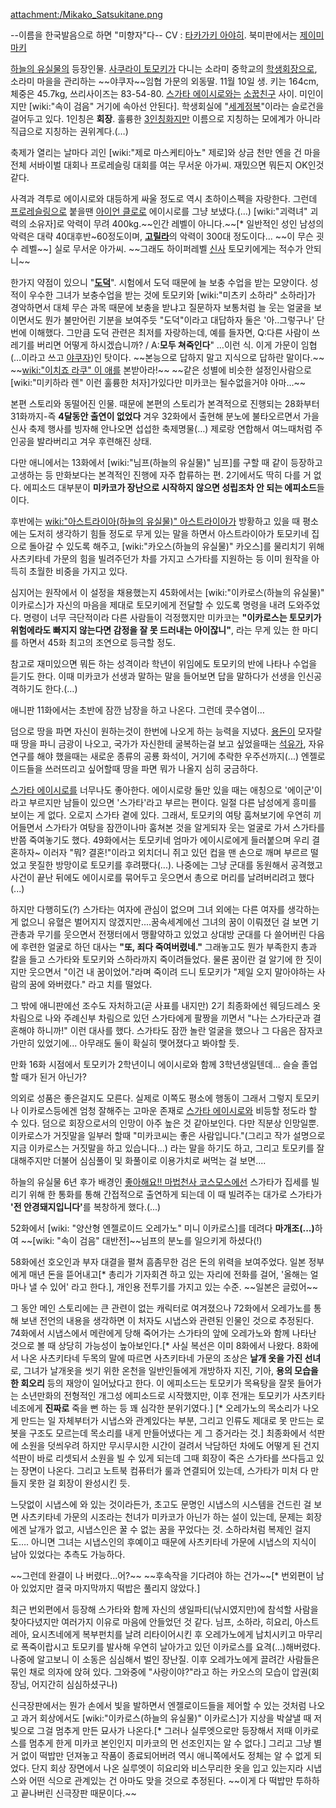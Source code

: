attachment:/Mikako_Satsukitane.png

{{{+1 五月田根美香子 / Mikako Satsukitane }}}--이름을 한국발음으로 하면 "미향자"다--
CV : [[타카가키 아야히]]. 북미판에서는 [[제이미 마키]]
 
[[하늘의 유실물]]의 등장인물. [[사쿠라이 토모키]]가 다니는 소라미 중학교의 [[학생회장]]으로, 소라미 마을을 관리하는 ~~야쿠자~~임협 가문의 외동딸. 11월 10일 생. 키는 164cm, 체중은 45.7kg, 쓰리사이즈는 83-54-80. [[스가타 에이시로]]와는 [[소꿉친구]] 사이. 미인이지만 [wiki:"속이 검음" 거기에 속아선 안된다]. 학생회실에 "[[세계정복]]"이라는 슬로건을 걸어두고 있다. 1인칭은 '''회장'''. 훌륭한 [[3인칭화]]지만 이름으로 지칭하는 모에계가 아니라 직급으로 지칭하는 권위계다.(…)

축제가 열리는 날마다 괴인 [wiki:"제로 마스케티아노" 제로]와 상금 천만 엔을 건 마을 전체 서바이벌 대회나 프로레슬링 대회를 여는 무서운 아가씨. 재밌으면 뭐든지 OK인것 같다.

사격과 격투로 에이시로와 대등하게 싸울 정도로 역시 초하이스펙을 자랑한다. 그런데 [[프로레슬링]]으로 붙을땐 [[아이언 클로]]로 에이시로를 그냥 보냈다.(…) [wiki:"괴력녀" 괴력의 소유자]로 악력이 무려 400kg.~~인간 레벨이 아니다.~~[* 일반적인 성인 남성의 악력은 대략 40대후반~60정도이며, '''[[고릴라]]'''의 악력이 300대 정도이다... ~~이 무슨 굇수 레벨~~] 실로 무서운 아가씨. ~~그래도 하이퍼레벨 [[신사]] 토모키에게는 적수가 안되니~~

한가지 약점이 있으니 "'''[[도덕]]'''". 시험에서 도덕 때문에 늘 보충 수업을 받는 모양이다. 성적이 우수한 그녀가 보충수업을 받는 것에 토모키와 [wiki:"미츠키 소하라" 소하라]가 경악하면서 대체 무슨 과목 때문에 보충을 받냐고 질문하자 보통처럼 늘 웃는 얼굴을 보이면서도 뭔가 불만어린 기분을 보여주듯 "도덕"이라고 대답하자 둘은 '아..그렇구나' 단번에 이해했다. 그만큼 도덕 관련은 최저를 자랑하는데, 예를 들자면, Q:다른 사람이 쓰레기를 버리면 어떻게 하시겠습니까? / A:'''모두 쳐죽인다'''" …이런 식. 이게 가문이 임협(…이라고 쓰고 [[야쿠자]])인 탓이다. ~~본능으로 답하지 말고 지식으로 답하란 말이다.~~ ~~[[wiki:"이치죠 라쿠" 이 애]]를 본받아라!~~ ~~같은 성별에 비슷한 설정인사람으로 [wiki:"미키하라 렌" 이런 훌륭한 처자]가있다만 미카코는 될수없을거야 아마...~~

본편 스토리와 동떨어진 인물. 때문에 본편의 스토리가 본격적으로 진행되는 28화부터 31화까지-즉 '''4달동안 출연이 없었다''' 겨우 32화에서 출현해 분노에 불타오르면서 가을 신사 축제 행사를 빙자해 안나오면 섭섭한 축제명물(…) 제로랑 연합해서 여느때처럼 주인공을 발라버리고 겨우 후련해진 상태. 

다만 애니에서는 13화에서 [wiki:"님프(하늘의 유실물)" 님프]를 구할 때 같이 등장하고 고생하는 등 만화보다는 본격적인 진행에 자주 합류하는 편. 2기에서도 딱히 다를 거 없다. 에피소드 대부분이 '''미카코가 장난으로 시작하지 않으면 성립조차 안 되는 에피소드'''들이다. 

후반에는 [[wiki:"아스트라이아(하늘의 유실물)" 아스트라이아]]가 방황하고 있을 때 평소에는 도저히 생각하기 힘들 정도로 무게 있는 말을 하면서 아스트라이아가 토모키네 집으로 돌아갈 수 있도록 해주고, [wiki:"카오스(하늘의 유실물)" 카오스]를 물리치기 위해 사츠키타네 가문의 힘을 빌려주던가 차를 가지고 스가타를 지원하는 등 이미 원작을 아득히 초월한 비중을 가지고 있다. 

심지어는 원작에서 이 설정을 채용했는지 45화에서는 [wiki:"이카로스(하늘의 유실물)" 이카로스]가 자신의 마음을 제대로 토모키에게 전달할 수 있도록 명령을 내려 도와주었다. 명령이 너무 극단적이라 다른 사람들이 걱정했지만 미카코는 '''"이카로스는 토모키가 위험에라도 빠지지 않는다면 감정을 잘 못 드러내는 아이잖니"''', 라는 무게 있는 한 마디를 하면서 45화 최고의 조연으로 등극할 정도.  

참고로 재미있으면 뭐든 하는 성격이라 학년이 위임에도 토모키의 반에 나타나 수업을 듣기도 한다. 이때 미카코가 선생과 말하는 말을 들어보면 답을 말하다가 선생을 인신공격하기도 한다.(…)

애니판 11화에서는 초반에 잠깐 남장을 하고 나온다. 그런데 콧수염이…

덤으로 땅을 파면 자신이 원하는것이 한번에 나오게 하는 능력을 지녔다. [[용돈]]이 모자랄때 땅을 파니 금광이 나오고, 국가가 자신한테 굴복하는걸 보고 싶었을때는 [[석유]]가, 자유연구를 해야 했을때는 새로운 종류의 공룡 화석이, 거기에 추락한 우주선까지(...) 엔젤로이드들을 쓰러뜨리고 싶어할때 땅을 파면 뭐가 나올지 심히 궁금하다.

[[스가타 에이시로]]를 너무나도 좋아한다. 에이시로랑 둘만 있을 때는 애칭으로 '에이군'이라고 부르지만 남들이 있으면 '스가타'라고 부르는 편이다. 일절 다른 남성에게 흥미를 보이는 게 없다. 오로지 스가타 곁에 있다. 그래서, 토모키의 여탕 훔쳐보기에 우연히 끼어들면서 스가타가 여탕을 잠깐이나마 훔쳐본 것을 알게되자 웃는 얼굴로 가서 스가타를 반쯤 죽여놓기도 했다. 49화에서는 토모키네 엄마가 에이시로에게 들러붙으며 우리 결혼하자~ 이러자 "뭐? 결혼!"이라고 외치더니 쥐고 있던 컵을 맨 손으로 깨며 부르르 떨었고 못질한 방망이로 토모키를 후려팼다(...). 나중에는 그냥 군대를 동원해서 공격했고 사건이 끝난 뒤에도 에이시로를 묶어두고 웃으면서 총으로 머리를 날려버리려고 했다(...)

하지만 다행히도(?) 스가타는 여자에 관심이 없으며 그녀 외에는 다른 여자를 생각하는게 없으니 유혈은 벌어지지 않겠지만....꿈속세계에선 그녀의 꿈이 이뤄졌던 걸 보면 기관총과 무기를 웃으면서 전쟁터에서 맹활약하고 있었고 상대방 군대를 다 쓸어버린 다음에 후련한 얼굴로 하던 대사는 '''"또, 죄다 죽여버렸네."''' 그래놓고도 뭔가 부족한지 총과 칼을 들고 스가타와 토모키와 스하라까지 죽이려들었다. 물론 꿈이란 걸 알기에 한 짓이지만 웃으면서 "이건 내 꿈이었어."라며 죽이려 드니 토모키가 "제일 오지 말아야하는 사람의 꿈에 와버렸다." 라고 치를 떨었다.

그 밖에 애니판에선 조수도 자처하고(곧 사표를 내지만) 2기 최종화에선 웨딩드레스 옷차림으로 나와 주례신부 차림으로 있던 스가타에게 팔짱을 끼면서 "나는 스가타군과 결혼해야 하니까!" 이런 대사를 했다. 스가타도 잠깐 놀란 얼굴을 했으나 그 다음은 잠자코 가만히 있었기에... 아무래도 둘이 확실히 맺어졌다고 봐야할 듯.

만화 16화 시점에서 토모키가 2학년이니 에이시로와 함께 3학년생일텐데... 슬슬 졸업할 때가 된거 아닌가?

의외로 성품은 좋은걸지도 모른다. 실제로 이쪽도 평소에 행동이 그래서 그렇지 토모키나 이카로스등에겐 엄청 잘해주는 고마운 존재로 [[스가타 에이시로]]와 비등할 정도라 할 수 있다. 덤으로 회장으로서의 인망이 아주 높은 것 같아보인다. 다만 직분상 인망일뿐. 이카로스가 거짓말을 일부러 할때 "미카코씨는 좋은 사람입니다."(그리고 작가 설명으로 지금 이카로스는 거짓말을 하고 있습니다...) 라는 말을 하기도 하고, 그리고 토모키를 잘 대해주지만 더불어 심심풀이 및 화풀이로 이용가치로 써먹는 걸 보면....

하늘의 유실물 6년 후가 배경인 [[좋아해요!! 마법천사 코스모스]]에선 스가타가 집세를 빌리기 위해 한 통화를 통해 간접적으로 출연하게 되는데 이 때 빌려주는 대가로 스가타가 ''' '전 안경돼지입니다' '''를 복창하게 했다.(...)

52화에서 [wiki: "양산형 엔젤로이드 오레가노" 미니 이카로스]를 데려다 '''마개조(...)'''하여 ~~[wiki: "속이 검음" 대반전]~~님프의 분노를 일으키게 하셨다(!) 

58화에선 호오인과 부자 대결을 펼쳐 흠좀무한 검은 돈의 위력을 보여주었다. 일본 정부에게 매년 돈을 뜯어내고[* 총리가 기자회견 하고 있는 자리에 전화를 걸어, '올해는 얼마나 낼 수 있어' 라고 한다.], 개인용 전투기를 가지고 있는 수준. ~~일본은 글렀어~~

그 동안 메인 스토리에는 큰 관련이 없는 캐릭터로 여겨졌으나 72화에서 오레가노를 통해 보낸 전언의 내용을 생각하면 이 처자도 시냅스와 관련된 인물인 것으로 추정된다. 74화에서 시냅스에서 메란에게 당해 죽어가는 스가타의 앞에 오레가노와 함께 나타난 것으로 볼 때 상당히 가능성이 높아보인다.[* 사실 복선은 이미 8화에서 나왔다. 8화에서 나온 사츠키타네 두목의 말에 따르면 사츠키타네 가문의 조상은 '''날개 옷을 가진 선녀'''로, 그녀가 날개옷을 씻기 위한 온천을 일반인들에게 개방하자  지진, 기아, '''용의 모습을 한 회오리''' 등의 재앙이 일어났다고 한다. 이 에피소드는 토모키가 목욕탕을 잘못 들어가는 소년만화의 전형적인 개그성 에피소드로 시작했지만, 이후 전개는 토모키가 사츠키타네조에게 '''진짜로''' 죽을 뻔 하는 등 꽤 심각한 분위기였다.] [* 오레가노의 목소리가 나오게 만드는 일 자체부터가 시냅스와 관계있다는 부분, 그리고 인류도 제대로 못 만드는 로봇을 구조도 모르는데 목소리를 내게 만들어냈다는 게 그 증거라는 것.] 최종화에서 석판에 소원을 덧씌우려 하지만 무시무시한 시간이 걸려서 낙담하던 차에도 어떻게 된 건지 석판이 바로 리셋되서 소원을 빌 수 있게 되는데 그때 회장이 죽은 스가타를 쓰다듬고 있는 장면이 나온다. 그리고 노트북 컴퓨터가 룰과 연결되어 있는데, 스가타가 미처 다 만들지 못한 걸 회장이 완성시킨 듯.

느닷없이 시냅스에 와 있는 것이라든가, 초고도 문명인 시냅스의 시스템을 건드린 걸 보면 사츠키타네 가문의 시조라는 천녀가 미카코가 아닌가 하는 설이 있는데, 문제는 회장에겐 날개가 없고, 시냅스인은 꿀 수 없는 꿈을 꾸었다는 것. 소하라처럼 복제인 걸지도…. 아니면 그녀는 시냅스인의 후예이고 때문에 사츠키타네 가문에 시냅스의 지식이 남아 있었다는 추측도 가능하다. 

~~그런데 완결이 나 버렸다...어?~~
~~후속작을 기다려야 하는 건가~~[* 번외편이 남아 있었지만 결국 마지막까지 떡밥은 풀리지 않았다.]

최근 번외편에서 등장해 스가타와 함께 자신의 생일파티(낚시였지만)에 참석할 사람을 찾아다녔지만 여러가지 이유로 마음에 안들었던 것 같다. 님프, 소하라, 히요리, 아스트레아, 요시츠네에게 복부펀치를 날려 리타이어시킨 후 오레가노에게 납치시키고 마무리로 폭죽이랍시고 토모키를 발사해 우연히 날아가고 있던 이카로스를 요격(...)해버렸다. 나중에 알고보니 이 소동은 심심해서 벌인 장난질. 이후 오레가노에게 끌려간 사람들은 묶인 채로 의자에 앉혀 있다. 그와중에 "사랑이야?"라고 하는 카오스의 모습이 압권(회장님, 어지간히 심심하셨구나)

신극장판에서는 뭔가 손에서 빛을 발하면서 엔젤로이드들을 제어할 수 있는 것처럼 나오고 과거 회상에서도 [wiki:"이카로스(하늘의 유실물)" 이카로스]가 지상을 박살낼 때 저 빛으로 그걸 멈추게 만든 묘사가 나온다.[* 그러나 실루엣으로만 등장해서 저때 이카로스를 멈추게 한게 미카코 본인인지 미카코의 먼 선조인지는 알 수 없다.] 그리고 그냥 별 거 없이 떡밥만 던져놓고 작품이 종료되어버려 역시 애니쪽에서도 정체는 알 수 없게 되었다. 단지 회상 장면에서 나온 실루엣이 히요리와 비스무리한 옷을 입고 있는지라 시냅스와 어떤 식으로 관계있는 건 아마도 맞을 것으로 추정된다. ~~이게 다 떡밥만 투하하고 끝나버린 신극장판 때문이다.~~
